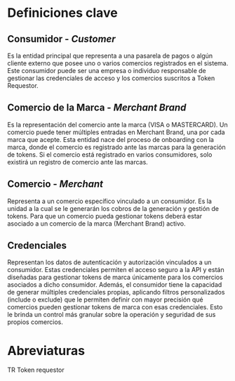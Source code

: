 # Definiciones clave

## Consumidor - _**Customer**_

Es la entidad principal que representa a una pasarela de pagos o algún cliente externo que
posee uno o varios comercios registrados en el sistema. Este consumidor puede ser una
empresa o individuo responsable de gestionar las credenciales de acceso y los comercios
suscritos a Token Requestor.


## Comercio de la Marca -  _**Merchant Brand**_

Es la representación del comercio ante la marca (VISA o MASTERCARD). Un comercio
puede tener múltiples entradas en Merchant Brand, una por cada marca que acepte. Esta
entidad nace del proceso de onboarding con la marca, donde el comercio es registrado ante
las marcas para la generación de tokens.
Si el comercio está registrado en varios consumidores, solo existirá un registro de comercio
ante las marcas.


## Comercio -  _**Merchant**_

Representa a un comercio específico vinculado a un consumidor. Es la unidad a la cual se
le generarán los cobros de la generación y gestión de tokens. Para que un comercio pueda
gestionar tokens deberá estar asociado a un comercio de la marca (Merchant Brand) activo.

## Credenciales
Representan los datos de autenticación y autorización vinculados a un consumidor. Estas
credenciales permiten el acceso seguro a la API y están diseñadas para gestionar tokens de
marca únicamente para los comercios asociados a dicho consumidor.
Además, el consumidor tiene la capacidad de generar múltiples credenciales propias,
aplicando filtros personalizados (include o exclude) que le permiten definir con mayor
precisión qué comercios pueden gestionar tokens de marca con esas credenciales. Esto le
brinda un control más granular sobre la operación y seguridad de sus propios comercios.

# Abreviaturas

TR Token requestor


